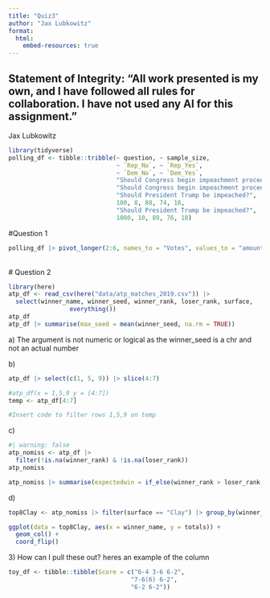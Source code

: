 ```yaml
---
title: "Quiz3"
author: "Jax Lubkowitz"
format: 
  html:
    embed-resources: true
---
```


## **Statement of Integrity**: "All work presented is my own, and I have followed all rules for collaboration. I have **not** used any AI for this assignment."

Jax Lubkowitz

```r
library(tidyverse)
polling_df <- tibble::tribble(~ question, ~ sample_size, 
                              ~ `Rep_No`, ~ `Rep_Yes`,
                              ~ `Dem_No`, ~ `Dem_Yes`,
                              "Should Congress begin impeachment proceedings?", 400, 7, 87, 61, 36,
                              "Should Congress begin impeachment proceedings?", 200, 10, 87, 62, 29,
                              "Should President Trump be impeached?",
                              100, 8, 88, 74, 18,
                              "Should President Trump be impeached?",
                              1000, 10, 89, 76, 18)
```

#Question 1

```r
polling_df |> pivot_longer(2:6, names_to = "Votes", values_to = "amount") |> pivot_wider(names_from = question, values_from = amount)

```

\
\# Question 2

```r
library(here)
atp_df <- read_csv(here("data/atp_matches_2019.csv")) |>
  select(winner_name, winner_seed, winner_rank, loser_rank, surface,
                 everything())
atp_df
atp_df |> summarise(max_seed = mean(winner_seed, na.rm = TRUE)) 


```

a\) The argument is not numeric or logical as the winner_seed is a chr and not an actual number

b\)

```r
atp_df |> select(c(1, 5, 9)) |> slice(4:7)

#atp_df(x = 1,5,9 y = [4:7])
temp <- atp_df[4:7]

#Insert code to filter rows 1,5,9 on temp

```

c\)

```r
#| warning: false
atp_nomiss <- atp_df |>
  filter(!is.na(winner_rank) & !is.na(loser_rank)) 
atp_nomiss

atp_nomiss |> summarise(expectedwin = if_else(winner_rank > loser_rank, true = 1, false = 0)) |> summarise(total = sum(expectedwin)/n()) 

```

d\)

```r
top8Clay <- atp_nomiss |> filter(surface == "Clay") |> group_by(winner_name) |> summarise(totals = n()) |> arrange(desc(totals)) |> slice(1:8)

ggplot(data = top8Clay, aes(x = winner_name, y = totals)) +
  geom_col() +
  coord_flip()
```

3\) How can I pull these out? heres an example of the column

```r
toy_df <- tibble::tibble(Score = c("6-4 3-6 6-2",
                                  "7-6(6) 6-2",
                                  "6-2 6-2"))
```
